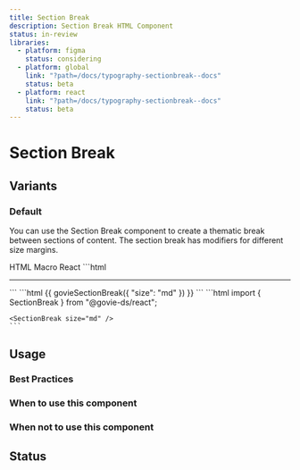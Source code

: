 ```yaml
---
title: Section Break
description: Section Break HTML Component
status: in-review
libraries:
  - platform: figma
    status: considering
  - platform: global
    link: "?path=/docs/typography-sectionbreak--docs"
    status: beta
  - platform: react
    link: "?path=/docs/typography-sectionbreak--docs"
    status: beta
---
```


# Section Break

## Variants

### Default

<ComponentContainer>
  <SectionBreak size="md" />
</ComponentContainer>

You can use the Section Break component to create a thematic break between sections of content.
The section break has modifiers for different size margins.

<Tabs id="tab3">
  <TabList>
    <TabItem value="tab31" checked>HTML</TabItem>
    <TabItem value="tab32">Macro</TabItem>
    <TabItem value="tab33">React</TabItem>
  </TabList>
  <TabPanel value="tab31">
    ```html
    <hr
      class="gi-section-break-md"
      data-testid="govie-section-break"
    />
    ```
  </TabPanel>
  <TabPanel value="tab32">
    ```html
    {{ govieSectionBreak({
      "size": "md"
    }) }}
    ```
  </TabPanel>
  <TabPanel value="tab33">
    ```html
    import { SectionBreak } from "@govie-ds/react";

    <SectionBreak size="md" />
    ```

  </TabPanel>
</Tabs>

## Usage

### Best Practices

### When to use this component

### When not to use this component

## Status

<ComponentStatusBlock componentId="section-break" />

